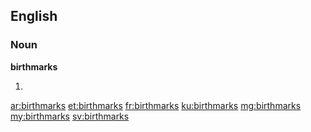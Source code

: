 ==English==

===Noun===
'''birthmarks'''

# {{plural of|birthmark}}

[[ar:birthmarks]]
[[et:birthmarks]]
[[fr:birthmarks]]
[[ku:birthmarks]]
[[mg:birthmarks]]
[[my:birthmarks]]
[[sv:birthmarks]]